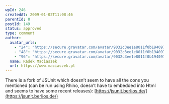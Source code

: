 ```yaml
---
wpId: 246
createdAt: 2009-01-02T11:08:46
parentId: 0
postId: 149
status: approved
type: comment
author:
  avatar_urls:
    - "24": "https://secure.gravatar.com/avatar/9032c3ee1e8011f0b194097cc238521c?s=24&d=mm&r=g"
    - "48": "https://secure.gravatar.com/avatar/9032c3ee1e8011f0b194097cc238521c?s=48&d=mm&r=g"
    - "96": "https://secure.gravatar.com/avatar/9032c3ee1e8011f0b194097cc238521c?s=96&d=mm&r=g"
  name: Radek Maciaszek
  url: https://www.maciaszek.pl
---
```


There is a fork of JSUnit which doesn’t seem to have all the cons you mentioned (can be run using Rhino, doesn’t have to embedded into Html and seems to have some recent releases): [https://jsunit.berlios.de/](https://jsunit.berlios.de/)